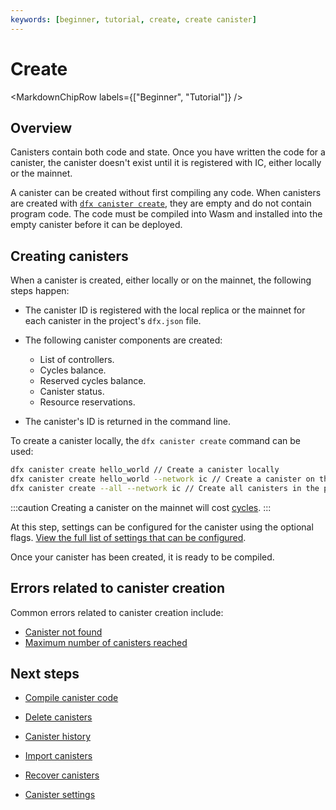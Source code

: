 ```yaml
---
keywords: [beginner, tutorial, create, create canister]
---
```



# Create

<MarkdownChipRow labels={["Beginner", "Tutorial"]} />

## Overview

Canisters contain both code and state. Once you have written the code for a <GlossaryTooltip>canister</GlossaryTooltip>, the canister doesn't exist until it is registered with IC, either locally or the mainnet.

A canister can be created without first compiling any code. When canisters are created with [`dfx canister create`](/docs/current/developer-docs/developer-tools/cli-tools/cli-reference/dfx-canister#dfx-canister-create), they are empty and do not contain program code. The code must be compiled into Wasm and installed into the empty canister before it can be deployed.

## Creating canisters 

When a canister is created, either locally or on the mainnet, the following steps happen:

- The canister ID is registered with the local replica or the mainnet for each canister in the project's `dfx.json` file.

- The following canister components are created:
  - List of controllers.
  - Cycles balance.
  - Reserved cycles balance.
  - Canister status.
  - Resource reservations.

- The canister's ID is returned in the command line.

To create a canister locally, the `dfx canister create` command can be used:

```bash
dfx canister create hello_world // Create a canister locally
dfx canister create hello_world --network ic // Create a canister on the mainnet
dfx canister create --all --network ic // Create all canisters in the project's dfx.json file
```

:::caution 
Creating a canister on the mainnet will cost [cycles](/docs/current/developer-docs/getting-started/tokens-and-cycles).
:::

At this step, settings can be configured for the canister using the optional flags. [View the full list of settings that can be configured](/docs/current/developer-docs/developer-tools/cli-tools/cli-reference/dfx-canister#options-1).

Once your canister has been created, it is ready to be compiled.

## Errors related to canister creation

Common errors related to canister creation include:

- [Canister not found](/docs/current/references/execution-errors#canister-not-found)
- [Maximum number of canisters reached](/docs/current/references/execution-errors#maximum-number-of-canisters-reached)

## Next steps

- [Compile canister code](/docs/current/developer-docs/smart-contracts/compile)

- [Delete canisters](/docs/current/developer-docs/smart-contracts/maintain/delete)

- [Canister history](/docs/current/developer-docs/smart-contracts/maintain/history)

- [Import canisters](/docs/current/developer-docs/smart-contracts/maintain/import)

- [Recover canisters](/docs/current/developer-docs/smart-contracts/maintain/recovery)

- [Canister settings](/docs/current/developer-docs/smart-contracts/maintain/settings)
